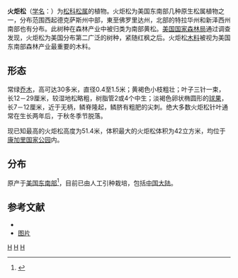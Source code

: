{{Speciesbox
| image = Loblolly Pines South Mississippi.JPG
| image_caption =
| status = LC
| status_system = IUCN3.1
| status_ref = <ref name="iucn status 19 November 2021">{{cite iucn |author=Farjon, A. |date=2013 |title=''Pinus taeda'' |volume=2013 |page=e.T42420A2978958 |doi=10.2305/IUCN.UK.2013-1.RLTS.T42420A2978958.en |access-date=19 November 2021}}</ref>
| genus = Pinus
| species = taeda
| authority = [[Carl_Linnaeus|L.]]
| range_map = Pinus taeda distribution map.png
| range_map_caption = 
}}

'''火炬松'''（[[学名|学名]]：{{lang|la|''Pinus taeda''}}）为[[松科|松科]][[松属|松属]]的植物。火炬松为美国东南部几种原生松属植物之一，分布范围西起德克萨斯州中部，東至佛罗里达州，北部的特拉华州和新泽西州南部也有分布。此树种在森林产业中被归类为南部黄松。[[美国国家森林局|美国国家森林局]]通过调查发现，火炬松为美国分布第二广泛的树种，紧随红枫之后。火炬松[[木料|木料]]被视为美国东南部森林产业最重要的木料。

==形态==
常绿[[乔木|乔木]]，高可达30多米，直径0.4至1.5米；黄褐色小枝粗壮；叶子三针一束，长12－29厘米，较湿地松略粗，树脂管2或4个中生；淡褐色卵状椭圆形的[[球果|球果]]，长7－12厘米，近于无柄，鳞脊隆起，鳞脐有粗肥的尖刺。绝大多数火炬松针叶通常在生长两年后，于秋冬季节脱落。

现已知最高的火炬松高度为51.4米，体积最大的火炬松体积为42立方米，均位于[[康加里国家公园|康加里国家公园]]内。

==分布==
原产于[[美国东南部|美国东南部]]<ref name="Flora">{{Cite web |url=http://www.efloras.org/florataxon.aspx?flora_id=1&taxon_id=200005364 |title=Flora of North America: ''Pinus taeda'' |accessdate=2016-09-22 |archive-date=2016-03-04 |archive-url=https://web.archive.org/web/20160304070846/http://www.efloras.org/florataxon.aspx?flora_id=1&taxon_id=200005364 |dead-url=no }}</ref>，目前已由人工引种栽培，包括[[中国大陆|中国大陆]]。

==参考文献==
{{reflist}}
* {{cite web| url =http://www.bioinfo.cn/db05/KmzwSpecies.php?action=view&id=16941| title =火炬松| work =《中国高等植物数据库全库》| publisher =中国科学院微生物研究所| author =昆明植物研究所| accessdate =2009-02-25| deadurl =yes| archiveurl =https://web.archive.org/web/20160305035230/http://www.bioinfo.cn/db05/KmzwSpecies.php?action=view&id=16941| archivedate =2016-03-05}}
* [https://www.zsbeike.com/imgs/K/K09424/k09424_tm.txt.6c81c7.jpg 图片] {{Wayback|url=https://www.zsbeike.com/imgs/K/K09424/k09424_tm.txt.6c81c7.jpg |date=20210201050302 }}

{{Commons category|Pinus taeda}}
{{Taxonbar|from=Q368248}}

[[Category:松属|H]]
[[Category:美國植物|H]]
[[Category:卡尔·林奈命名的生物分类|H]]

{{植物小作品}}